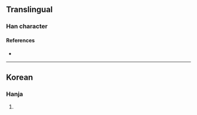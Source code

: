 {{character info/new}}
==Translingual==

===Han character===
{{Han char|rn=5|rad=乙|as=05|sn=6|four=17717|canj=SRN|ids=⿱召乙}}

====References====
* {{Han ref|kx=0084.141|dkj=|dj=|hdz=|uh=3412|ud=13330|bh=|bd=}}

----

==Korean==

===Hanja===
{{ko-hanja|hangeul=솔|rv=sol|mr=sol|y=sol}}

# {{defn|lang=ko|sort=乙05}}